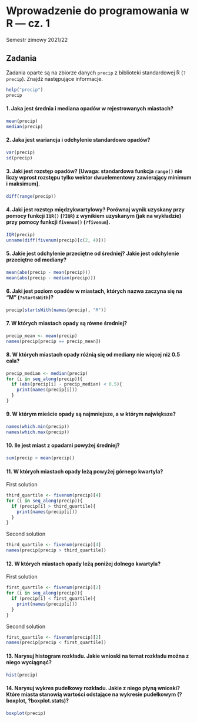 # Wprowadzenie do programowania w R — cz. 1
Semestr zimowy 2021/22

## Zadania
Zadania oparte są na zbiorze danych `precip` z biblioteki standardowej R (`?precip`). Znajdź następujące informacje.
```r
help("precip")
precip
```
#### 1. Jaka jest średnia i mediana opadów w rejestrowanych miastach?
```r
mean(precip)
median(precip)
```
#### 2. Jaka jest wariancja i odchylenie standardowe opadów?
```r
var(precip)
sd(precip)
```
#### 3. Jaki jest rozstęp opadów? [**Uwaga**: standardowa funkcja `range()` nie liczy wprost rozstępu tylko wektor dwuelementowy zawierający minimum i maksimum].
```r
diff(range(precip))
```
#### 4. Jaki jest rozstęp międzykwartylowy? Porównaj wynik uzyskany przy pomocy funkcji `IQR()` (`?IQR`) z wynikiem uzyskanym (jak na wykładzie) przy pomocy funkcji `fivenum()` (`?fivenum`).
```r
IQR(precip)
unname(diff(fivenum(precip)[c(2, 4)]))
```
#### 5. Jakie jest odchylenie przeciętne od średniej? Jakie jest odchylenie przeciętne od mediany?
```r
mean(abs(precip - mean(precip)))
mean(abs(precip - median(precip)))
```
#### 6. Jaki jest poziom opadów w miastach, których nazwa zaczyna się na “M” (`?startsWith`)?
```r
precip[startsWith(names(precip), "M")]
```
#### 7. W których miastach opady są równe średniej?
```r
precip_mean <- mean(precip)
names(precip[precip == precip_mean])
```
#### 8. W których miastach opady różnią się od mediany nie więcej niż 0.5 cala?
```r
precip_median <- median(precip)
for (i in seq_along(precip)){
  if (abs(precip[i] - precip_median) < 0.5){
    print(names(precip[i]))
  }
}
```
#### 9. W którym mieście opady są najmniejsze, a w którym największe?
```r
names(which.min(precip))
names(which.max(precip))
```
#### 10. Ile jest miast z opadami powyżej średniej?
```r
sum(precip > mean(precip))
```
#### 11. W których miastach opady leżą powyżej górnego kwartyla?
First solution
```r
third_quartile <- fivenum(precip)[4]
for (i in seq_along(precip)){
  if (precip[i] > third_quartile){
    print(names(precip[i]))
  }
}
```
Second solution
```r
third_quartile <- fivenum(precip)[4]
names(precip[precip > third_quartile])
```

#### 12. W których miastach opady leżą poniżej dolnego kwartyla?
First solution
```r
first_quartile <- fivenum(precip)[2]
for (i in seq_along(precip)){
  if (precip[i] < first_quartile){
    print(names(precip[i]))
  }
}
```

Second solution
```r
first_quartile <- fivenum(precip)[2]
names(precip[precip < first_quartile])
```
#### 13. Narysuj histogram rozkładu. Jakie wnioski na temat rozkładu można z niego wyciągnąć?
```r
hist(precip)
```
#### 14. Narysuj wykres pudełkowy rozkładu. Jakie z niego płyną wnioski? Które miasta stanowią wartości odstające na wykresie pudełkowym (?boxplot, ?boxplot.stats)?
```r
boxplot(precip)
```